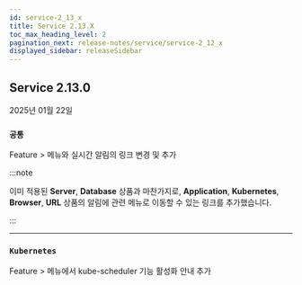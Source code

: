 ```yaml
---
id: service-2_13_x
title: Service 2.13.X
toc_max_heading_level: 2
pagination_next: release-notes/service/service-2_12_x
displayed_sidebar: releaseSidebar
---
```


## Service 2.13.0

2025년 01월 22일

<div class='indentTab'>

### `공통`

<Status priority='1'>Feature</Status> <Cmdname sid="side_event" className="uitext" /> &gt; <Cmdname sid="side_eventHistory" className="uitext" /> 메뉴와 실시간 알림의 링크 변경 및 추가

:::note

이미 적용된 **Server**, **Database** 상품과 마찬가지로, **Application**, **Kubernetes**, **Browser**, **URL** 상품의 알림에 관련 메뉴로 이동할 수 있는 링크를 추가했습니다.

:::

---

### `Kubernetes`

<Status priority='1'>Feature</Status> <Cmdname sid="side_management" className="uitext" /> &gt; <Cmdname sid="side_agentInstall" className="uitext" /> 메뉴에서 kube-scheduler 기능 활성화 안내 추가

</div>
